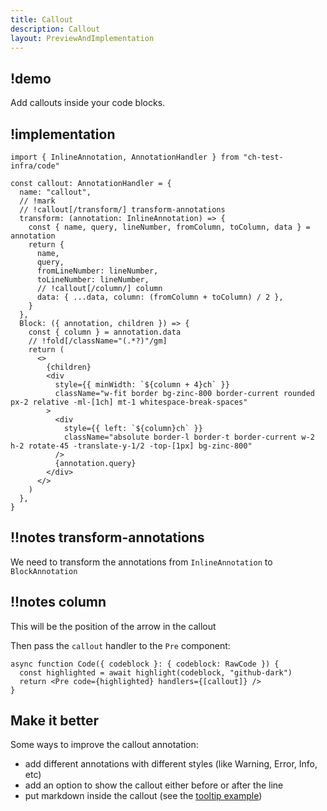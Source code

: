 ```yaml
---
title: Callout
description: Callout
layout: PreviewAndImplementation
---
```



## !demo

Add callouts inside your code blocks.

<Demo name="callout" />

## !implementation

<CodeWithNotes>

```tsx ! code.tsx -cwn
import { InlineAnnotation, AnnotationHandler } from "ch-test-infra/code"

const callout: AnnotationHandler = {
  name: "callout",
  // !mark
  // !callout[/transform/] transform-annotations
  transform: (annotation: InlineAnnotation) => {
    const { name, query, lineNumber, fromColumn, toColumn, data } = annotation
    return {
      name,
      query,
      fromLineNumber: lineNumber,
      toLineNumber: lineNumber,
      // !callout[/column/] column
      data: { ...data, column: (fromColumn + toColumn) / 2 },
    }
  },
  Block: ({ annotation, children }) => {
    const { column } = annotation.data
    // !fold[/className="(.*?)"/gm]
    return (
      <>
        {children}
        <div
          style={{ minWidth: `${column + 4}ch` }}
          className="w-fit border bg-zinc-800 border-current rounded px-2 relative -ml-[1ch] mt-1 whitespace-break-spaces"
        >
          <div
            style={{ left: `${column}ch` }}
            className="absolute border-l border-t border-current w-2 h-2 rotate-45 -translate-y-1/2 -top-[1px] bg-zinc-800"
          />
          {annotation.query}
        </div>
      </>
    )
  },
}
```

## !!notes transform-annotations

We need to transform the annotations from `InlineAnnotation` to `BlockAnnotation`

## !!notes column

This will be the position of the arrow in the callout

</CodeWithNotes>

Then pass the `callout` handler to the `Pre` component:

```tsx code.tsx -c
async function Code({ codeblock }: { codeblock: RawCode }) {
  const highlighted = await highlight(codeblock, "github-dark")
  return <Pre code={highlighted} handlers={[callout]} />
}
```

## Make it better

Some ways to improve the callout annotation:

- add different annotations with different styles (like Warning, Error, Info, etc)
- add an option to show the callout either before or after the line
- put markdown inside the callout (see the [tooltip example](/docs/code/tooltip/))
